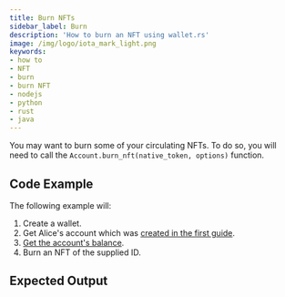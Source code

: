 ```yaml
---
title: Burn NFTs
sidebar_label: Burn
description: 'How to burn an NFT using wallet.rs'
image: /img/logo/iota_mark_light.png
keywords:
- how to
- NFT
- burn
- burn NFT
- nodejs
- python
- rust
- java
---
```



You may want to burn some of your circulating NFTs. To do so, you will need to call the
`Account.burn_nft(native_token, options)` function.

## Code Example

<ReplaceNFTId/>

The following example will:

1. Create a wallet.
2. Get Alice's account which was [created in the first guide](../accounts_and_addresses/01_create_a_wallet_account.mdx).
3. [Get the account's balance](../accounts_and_addresses/04_check_balance.mdx).
4. Burn an NFT of the supplied ID.

<Tabs groupId="language">
    <TabItem value="rust" label="Rust">
        <RustCode/>
    </TabItem>
    <TabItem value="nodejs" label="Nodejs">
        <NodejsCode/>
    </TabItem>
    <TabItem value="python" label="Python">
        <PythonCode/>
    </TabItem>
    <TabItem value="java" label="Java">
        <JavaCode/>
    </TabItem>
</Tabs>

## Expected Output

<Tabs groupId="language">
    <TabItem value="rust" label="Rust">
        <RustOutput/>
    </TabItem>
    <TabItem value="nodejs" label="Nodejs">
        <NodejsOutput/>
    </TabItem>
    <TabItem value="python" label="Python">
        <PythonOutput/>
    </TabItem>
    <TabItem value="java" label="Java">
        <JavaOutput/>
    </TabItem>
</Tabs>

